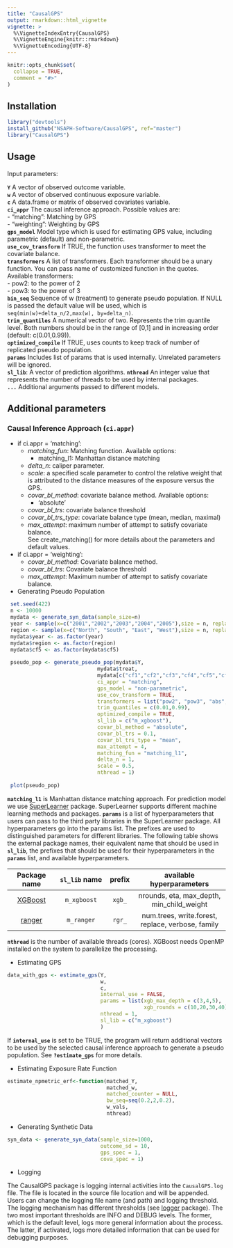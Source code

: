 ```yaml
---
title: "CausalGPS"
output: rmarkdown::html_vignette
vignette: >
  %\VignetteIndexEntry{CausalGPS}
  %\VignetteEngine{knitr::rmarkdown}
  %\VignetteEncoding{UTF-8}
---
```



```r
knitr::opts_chunk$set(
  collapse = TRUE,
  comment = "#>"
)
```

## Installation

```r
library("devtools")
install_github("NSAPH-Software/CausalGPS", ref="master")
library("CausalGPS")
```

## Usage

Input parameters:


**`Y`** A vector of observed outcome variable.     
**`w`** A vector of observed continuous exposure variable.   
**`c`** A data.frame or matrix of observed covariates variable.   
**`ci_appr`** The causal inference approach. Possible values are:   
- "matching": Matching by GPS   
- "weighting": Weighting by GPS   
**`gps_model`** Model type which is used for estimating GPS value, including parametric (default) and non-parametric.   
**`use_cov_transform`** If TRUE, the function uses transformer to meet the covariate balance.   
**`transformers`** A list of transformers. Each transformer should be a
unary function. You can pass name of customized function in the quotes.   
Available transformers:   
- pow2: to the power of 2   
- pow3: to the power of 3   
**`bin_seq`** Sequence of w (treatment) to generate pseudo population. If
 NULL is passed the default value will be used, which is `seq(min(w)+delta_n/2,max(w), by=delta_n)`.   
**`trim_quantiles`** A numerical vector of two. Represents the trim quantile level. Both numbers should be in the range of [0,1] and in increasing order (default: c(0.01,0.99)).   
**`optimized_compile`** If TRUE, uses counts to keep track of number of replicated pseudo population.   
**`params`** Includes list of params that is used internally. Unrelated parameters will be ignored.  
**`sl_lib`**: A vector of prediction algorithms.
**`nthread`** An integer value that represents the number of threads to be used by internal packages.   
**`...`**  Additional arguments passed to different models.

## Additional parameters  
### Causal Inference Approach (`ci.appr`)   
 
- if ci.appr = 'matching':   
  - *matching_fun*: Matching function. Available options:   
    - matching_l1: Manhattan distance matching   
  - *delta_n*: caliper parameter.   
  - *scale*: a specified scale parameter to control the relative weight that is attributed to the distance measures of the exposure versus the GPS.   
  - *covar_bl_method*: covariate balance method. Available options:   
    - 'absolute'   
  - *covar_bl_trs*: covariate balance threshold   
  - *covar_bl_trs_type*: covariate balance type (mean, median, maximal) 
  - *max_attempt*: maximum number of attempt to satisfy covariate balance.   
See create_matching() for more details about the parameters and default values.   
- if ci.appr = 'weighting':   
  - *covar_bl_method*: Covariate balance method.   
  - *covar_bl_trs*: Covariate balance threshold   
  - *max_attempt*: Maximum number of attempt to satisfy covariate balance.
  

- Generating Pseudo Population

```r
 set.seed(422)
 n <- 10000
 mydata <- generate_syn_data(sample_size=n)
 year <- sample(x=c("2001","2002","2003","2004","2005"),size = n, replace = TRUE)
 region <- sample(x=c("North", "South", "East", "West"),size = n, replace = TRUE)
 mydata$year <- as.factor(year)
 mydata$region <- as.factor(region)
 mydata$cf5 <- as.factor(mydata$cf5)
                             
 pseudo_pop <- generate_pseudo_pop(mydata$Y,
                             mydata$treat,
                             mydata[c("cf1","cf2","cf3","cf4","cf5","cf6","year","region")],
                             ci_appr = "matching",
                             gps_model = "non-parametric",
                             use_cov_transform = TRUE,
                             transformers = list("pow2", "pow3", "abs", "scale"),
                             trim_quantiles = c(0.01,0.99),
                             optimized_compile = TRUE,
                             sl_lib = c("m_xgboost"),
                             covar_bl_method = "absolute",
                             covar_bl_trs = 0.1,
                             covar_bl_trs_type = "mean",
                             max_attempt = 4,
                             matching_fun = "matching_l1",
                             delta_n = 1,
                             scale = 0.5,
                             nthread = 1)                            
                             
 plot(pseudo_pop)
```
**`matching_l1`** is Manhattan distance matching approach. For prediction model we use [SuperLearner](https://github.com/ecpolley/SuperLearner/) package. 
SuperLearner supports different machine learning methods and packages. 
**`params`** is a list of hyperparameters that users can pass to the third party libraries in the SuperLearner package. 
All hyperparameters go into the params list.  The prefixes are used to distinguished parameters for different libraries. 
The following table shows the external package names, their equivalent name that should be used in **`sl_lib`**, the prefixes that should be used for their
 hyperparameters in the **`params`** list, and available hyperparameters. 

| Package name | `sl_lib` name | prefix| available hyperparameters |
|:------------:|:-------------:|:-----:|:-------------------------:|
| [XGBoost](https://xgboost.readthedocs.io/en/latest/index.html)| `m_xgboost` | `xgb_`|  nrounds, eta, max_depth, min_child_weight |
| [ranger](https://cran.r-project.org/package=ranger) |`m_ranger`| `rgr_` | num.trees, write.forest, replace, verbose, family |

**`nthread`** is the number of available threads (cores). XGBoost needs OpenMP installed on the system to parallelize the processing.

- Estimating GPS

```r
data_with_gps <- estimate_gps(Y,
                              w,
                              c,
                              internal_use = FALSE,
                              params = list(xgb_max_depth = c(3,4,5),
                                            xgb_rounds = c(10,20,30,40)),
                              nthread = 1,                                
                              sl_lib = c("m_xgboost")
                              )

```

If **`internal_use`** is set to be TRUE, the program will return additional vectors to be used by the selected causal inference
 approach to generate a pseudo population. See **`?estimate_gps`** for more details. 

- Estimating Exposure Rate Function

```r
estimate_npmetric_erf<-function(matched_Y,
                                matched_w,
                                matched_counter = NULL,
                                bw_seq=seq(0.2,2,0.2),
                                w_vals,
                                nthread)
```

- Generating Synthetic Data

```r
syn_data <- generate_syn_data(sample_size=1000,
                              outcome_sd = 10,
                              gps_spec = 1,
                              cova_spec = 1)

```

- Logging

The CausalGPS package is logging internal activities into the `CausalGPS.log` file. The file is located in the source file location and will be appended. Users can change the logging file name (and path) and logging threshold. The logging mechanism has different thresholds (see [logger](https://cran.r-project.org/package=logger) package). The two most important thresholds are INFO and DEBUG levels. The former, which is the default level, logs more general information about the process. The latter, if activated, logs more detailed information that can be used for debugging purposes.
